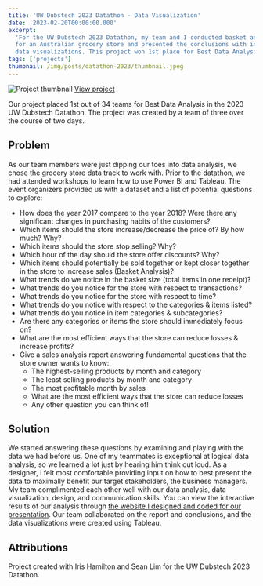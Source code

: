 ```yaml
---
title: 'UW Dubstech 2023 Datathon - Data Visualization'
date: '2023-02-20T00:00:00.000'
excerpt:
  'For the UW Dubstech 2023 Datathon, my team and I conducted basket analysis
  for an Australian grocery store and presented the conclusions with interactive
  data visualizations. This project won 1st place for Best Data Analysis.'
tags: ['projects']
thumbnail: /img/posts/datathon-2023/thumbnail.jpeg
---
```


![Project thumbnail](/img/posts/datathon-2023/thumbnail.jpeg)
[View project](https://datathon-2023.netlify.app/)

Our project placed 1st out of 34 teams for Best Data Analysis in the 2023 UW
Dubstech Datathon. The project was created by a team of three over the course of
two days.

## Problem

As our team members were just dipping our toes into data analysis, we chose the
grocery store data track to work with. Prior to the datathon, we had attended
workshops to learn how to use Power BI and Tableau. The event organizers
provided us with a dataset and a list of potential questions to explore:

- How does the year 2017 compare to the year 2018? Were there any significant
  changes in purchasing habits of the customers?
- Which items should the store increase/decrease the price of? By how much? Why?
- Which items should the store stop selling? Why?
- Which hour of the day should the store offer discounts? Why?
- Which items should potentially be sold together or kept closer together in the
  store to increase sales (Basket Analysis)?
- What trends do we notice in the basket size (total items in one receipt)?
- What trends do you notice for the store with respect to transactions?
- What trends do you notice for the store with respect to time?
- What trends do you notice with respect to the categories & items listed?
- What trends do you notice in item categories & subcategories?
- Are there any categories or items the store should immediately focus on?
- What are the most efficient ways that the store can reduce losses & increase
  profits?
- Give a sales analysis report answering fundamental questions that the store
  owner wants to know:
  - The highest-selling products by month and category
  - The least selling products by month and category
  - The most profitable month by sales
  - What are the most efficient ways that the store can reduce losses
  - Any other question you can think of!

## Solution

We started answering these questions by examining and playing with the data we
had before us. One of my teammates is exceptional at logical data analysis, so
we learned a lot just by hearing him think out loud. As a designer, I felt most
comfortable providing input on how to best present the data to maximally benefit
our target stakeholders, the business managers. My team complimented each other
well with our data analysis, data visualization, design, and communication
skills. You can view the interactive results of our analysis through
[the website I designed and coded for our presentation](https://datathon-2023.netlify.app/).
Our team collaborated on the report and conclusions, and the data visualizations
were created using Tableau.

## Attributions

Project created with Iris Hamilton and Sean Lim for the UW Dubstech 2023
Datathon.
